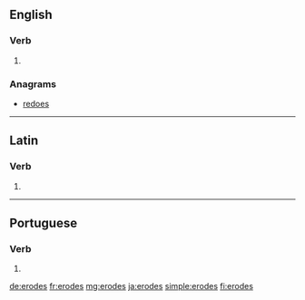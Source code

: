 ==English==

===Verb===
{{head|en|verb form}}

# {{en-third-person singular of|erode}}

===Anagrams===
* [[redoes#English|redoes]]

----

==Latin==

===Verb===
{{la-verb-form|ērōdēs}}

# {{inflection of|ērōdō||2|s|futr|actv|indc|lang=la}}

----

==Portuguese==

===Verb===
{{pt-verb-form}}

# {{pt-verb-form-of|erodir}}

[[de:erodes]]
[[fr:erodes]]
[[mg:erodes]]
[[ja:erodes]]
[[simple:erodes]]
[[fi:erodes]]